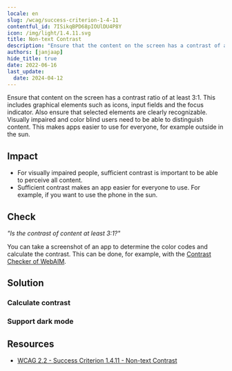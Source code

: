 ```yaml
---
locale: en
slug: /wcag/success-criterion-1-4-11
contentful_id: 7ISikqBPD68pIOUlDU4P8Y
icon: /img/light/1.4.11.svg
title: Non-text Contrast
description: "Ensure that the content on the screen has a contrast of at least 3:1 with the surrounding color."
authors: [janjaap]
hide_title: true
date: 2022-06-16
last_update:
  date: 2024-04-12
---
```


<Hero
  title="Non-text Contrast"
  image="/img/light/1.4.11.svg"
  alt="WCAG 1.4.11 icon"
  prefix="Success Criterion 1.4.11"
  suffix="Level AA"
/>

Ensure that content on the screen has a contrast ratio of at least 3:1. This includes graphical elements such as icons, input fields and the focus indicator. Also ensure that selected elements are clearly recognizable. Visually impaired and color blind users need to be able to distinguish content. This makes apps easier to use for everyone, for example outside in the sun.

## Impact

- For visually impaired people, sufficient contrast is important to be able to perceive all content.
- Sufficient contrast makes an app easier for everyone to use. For example, if you want to use the phone in the sun.

## Check

*"Is the contrast of content at least 3:1?"*

You can take a screenshot of an app to determine the color codes and calculate the contrast. This can be done, for example, with the [Contrast Checker of WebAIM](https://webaim.org/resources/contrastchecker/).

## Solution

### Calculate contrast

<CodeSample id="screen-contrast" locale="en"/>

### Support dark mode

<CodeSample id="screen-dark-mode" locale="en"/>

## Resources

- [WCAG 2.2 - Success Criterion 1.4.11 - Non-text Contrast](https://www.w3.org/TR/WCAG22/#non-text-contrast)
